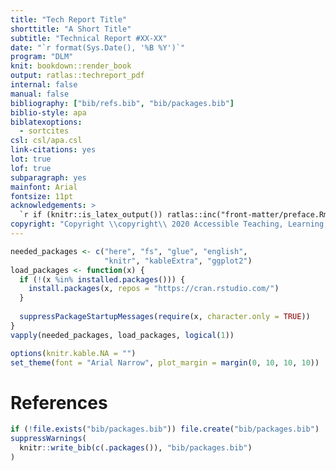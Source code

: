 ---
title: "Tech Report Title"
shorttitle: "A Short Title"
subtitle: "Technical Report #XX-XX"
date: "`r format(Sys.Date(), '%B %Y')`"
program: "DLM"
knit: bookdown::render_book
output: ratlas::techreport_pdf
internal: false
manual: false
bibliography: ["bib/refs.bib", "bib/packages.bib"]
biblio-style: apa
biblatexoptions:
  - sortcites
csl: csl/apa.csl
link-citations: yes
lot: true
lof: true
subparagraph: yes
mainfont: Arial
fontsize: 11pt
acknowledgements: >
  `r if (knitr::is_latex_output()) ratlas::inc("front-matter/preface.Rmd")`
copyright: "Copyright \\copyright\\ 2020 Accessible Teaching, Learning, and Assessment Systems (ATLAS)"
---

```{r setup, include = FALSE}
needed_packages <- c("here", "fs", "glue", "english", 
                     "knitr", "kableExtra", "ggplot2")
load_packages <- function(x) {
  if (!(x %in% installed.packages())) {
    install.packages(x, repos = "https://cran.rstudio.com/")
  }
  
  suppressPackageStartupMessages(require(x, character.only = TRUE))
}
vapply(needed_packages, load_packages, logical(1))

options(knitr.kable.NA = "")
set_theme(font = "Arial Narrow", plot_margin = margin(0, 10, 10, 10))
```




\newpage

# References

```{r write-packages, include = FALSE}
if (!file.exists("bib/packages.bib")) file.create("bib/packages.bib")
suppressWarnings(
  knitr::write_bib(c(.packages()), "bib/packages.bib")
)
```

\printbibliography[heading=none]

\setlength{\parindent}{15pt}
\setlength{\leftskip}{0pt}

